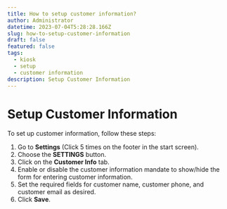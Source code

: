 ```yaml
---
title: How to setup customer information?
author: Administrator
datetime: 2023-07-04T5:28:28.166Z
slug: how-to-setup-customer-information
draft: false
featured: false
tags:
  - kiosk
  - setup
  - customer information
description: Setup Customer Information
---
```



# Setup Customer Information

To set up customer information, follow these steps:

1. Go to **Settings** (Click 5 times on the footer in the start screen).
2. Choose the **SETTINGS** button.
3. Click on the **Customer Info** tab.
4. Enable or disable the customer information mandate to show/hide the form for entering customer information.
5. Set the required fields for customer name, customer phone, and customer email as desired.
6. Click **Save**.

<img src="/assets/setup-kiosk/8807b44d36a19ea558609c3d89a472e9.gif" alt="" />


<img src="/assets/setup-kiosk/5y8a37f9233de80ceb353c040dc4d2bd.png" alt="" />